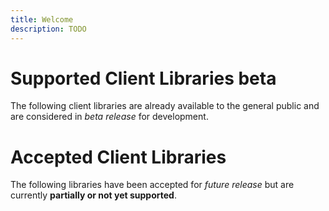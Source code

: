 ```yaml
---
title: Welcome
description: TODO
---
```



# Supported Client Libraries <span className='beta-superscript'>beta</span>

The following client libraries are already available to the general public and are considered in _beta release_ for development.

<div className='row'>
  <Card
    title='Go'
    link='/go/docs/reference'
    description='Go Client Libraries'
    icon='&#xe902;'
  />
  <Card
    title='TypeScript'
    link='/nodejs/docs/reference'
    description='Node.js Client Libraries'
    icon='&#xe902;'
  />
</div>

# Accepted Client Libraries

The following libraries have been accepted for _future release_ but are currently **partially or not yet supported**.

<div className='row'>
  <Card
    title='C#'
    link='/dotnet/docs/reference'
    description='.NET Client Libraries'
    icon='&#xe902;'
  />
  <Card
    title='Java'
    link='/java/docs/reference'
    description='Java Client Libraries'
    icon='&#xe902;'
  />
  <Card
    title='PHP'
    link='/php/docs/reference'
    description='PHP Client Libraries'
    icon='&#xe902;'
  />
  <Card
    title='Python'
    link='/python/docs/reference'
    description='Python Client Libraries'
    icon='&#xe902;'
  />
</div>
